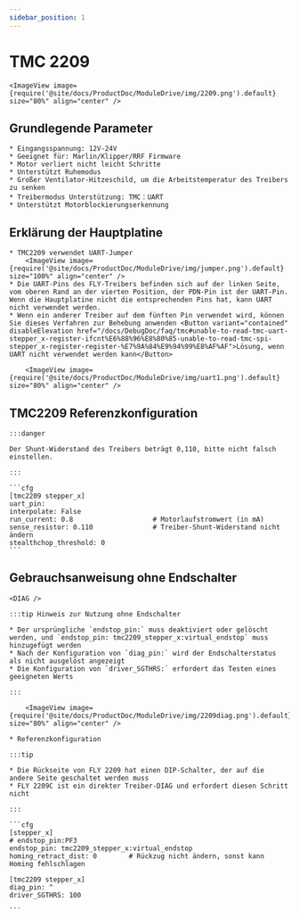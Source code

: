 ```yaml
---
sidebar_position: 1
---
```





# TMC 2209

    <ImageView image={require('@site/docs/ProductDoc/ModuleDrive/img/2209.png').default} size="80%" align="center" />

## Grundlegende Parameter

    * Eingangsspannung: 12V-24V
    * Geeignet für: Marlin/Klipper/RRF Firmware
    * Motor verliert nicht leicht Schritte
    * Unterstützt Ruhemodus
    * Großer Ventilator-Hitzeschild, um die Arbeitstemperatur des Treibers zu senken
    * Treibermodus Unterstützung: TMC：UART
    * Unterstützt Motorblockierungserkennung

## Erklärung der Hauptplatine

    * TMC2209 verwendet UART-Jumper
        <ImageView image={require('@site/docs/ProductDoc/ModuleDrive/img/jumper.png').default} size="100%" align="center" />
    * Die UART-Pins des FLY-Treibers befinden sich auf der linken Seite, vom oberen Rand an der vierten Position, der PDN-Pin ist der UART-Pin. Wenn die Hauptplatine nicht die entsprechenden Pins hat, kann UART nicht verwendet werden.
    * Wenn ein anderer Treiber auf dem fünften Pin verwendet wird, können Sie dieses Verfahren zur Behebung anwenden <Button variant="contained" disableElevation href="/docs/DebugDoc/faq/tmc#unable-to-read-tmc-uart-stepper_x-register-ifcnt%E6%88%96%E8%80%85-unable-to-read-tmc-spi-stepper_x-register-register-%E7%9A%84%E9%94%99%E8%AF%AF">Lösung, wenn UART nicht verwendet werden kann</Button>
        
        <ImageView image={require('@site/docs/ProductDoc/ModuleDrive/img/uart1.png').default} size="80%" align="center" />

## TMC2209 Referenzkonfiguration

    :::danger

    Der Shunt-Widerstand des Treibers beträgt 0,110, bitte nicht falsch einstellen.

    :::

    ```cfg
    [tmc2209 stepper_x]
    uart_pin: 
    interpolate: False
    run_current: 0.8                    # Motorlaufstromwert (in mA)
    sense_resistor: 0.110               # Treiber-Shunt-Widerstand nicht ändern
    stealthchop_threshold: 0
    ```

## Gebrauchsanweisung ohne Endschalter

    <DIAG />

    :::tip Hinweis zur Nutzung ohne Endschalter

    * Der ursprüngliche `endstop_pin:` muss deaktiviert oder gelöscht werden, und `endstop_pin: tmc2209_stepper_x:virtual_endstop` muss hinzugefügt werden
    * Nach der Konfiguration von `diag_pin:` wird der Endschalterstatus als nicht ausgelöst angezeigt
    * Die Konfiguration von `driver_SGTHRS:` erfordert das Testen eines geeigneten Werts

    :::

        <ImageView image={require('@site/docs/ProductDoc/ModuleDrive/img/2209diag.png').default} size="80%" align="center" />

    * Referenzkonfiguration

    :::tip

    * Die Rückseite von FLY 2209 hat einen DIP-Schalter, der auf die andere Seite geschaltet werden muss
    * FLY 2209C ist ein direkter Treiber-DIAG und erfordert diesen Schritt nicht

    :::

    ```cfg
    [stepper_x]
    # endstop_pin:PF3
    endstop_pin: tmc2209_stepper_x:virtual_endstop
    homing_retract_dist: 0        # Rückzug nicht ändern, sonst kann Homing fehlschlagen

    [tmc2209 stepper_x]
    diag_pin: ^
    driver_SGTHRS: 100
    
    ```